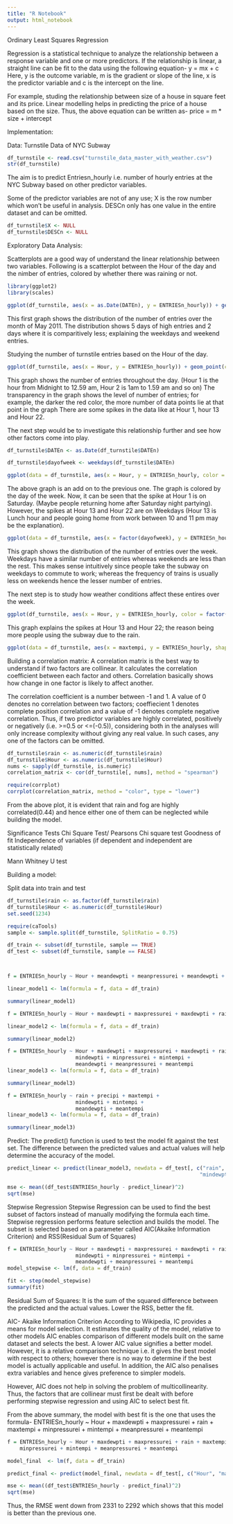 ```yaml
---
title: "R Notebook"
output: html_notebook
---
```


Ordinary Least Squares Regression

Regression is a statistical technique to analyze the relationship between a response variable and one or more predictors. If the relationship is linear, a straight line can be fit to the data using the following equation-
  y = mx + c
Here, y is the outcome variable, m is the gradient or slope of the line, x is the predictor variable and c is the intercept on the line.

For example, studing the relationship between size of a house in square feet and its price. Linear modelling helps in predicting the price of a house based on the size.
Thus, the above equation can be written as-
  price = m * size + intercept

Implementation:

Data: Turnstile Data of NYC Subway


```r
df_turnstile <- read.csv("turnstile_data_master_with_weather.csv")
str(df_turnstile)
```


The aim is to predict Entriesn_hourly i.e. number of hourly entries at the NYC Subway based on other predictor variables.


Some of the predictor variables are not of any use; X is the row number which won't be useful in analysis.
DESCn only has one value in the entire dataset and can be omitted. 

```r
df_turnstile$X <- NULL
df_turnstile$DESCn <- NULL

```

Exploratory Data Analysis:

Scatterplots are a good way of understand the linear relationship between two variables. 
Following is a scatterplot between the Hour of the day and the nimber of entries, colored by whether there was raining or not.

```r
library(ggplot2)
library(scales)

ggplot(df_turnstile, aes(x = as.Date(DATEn), y = ENTRIESn_hourly)) + geom_point() + scale_x_date(breaks = seq(as.Date("2011-05-01"), as.Date("2011-05-30"), by = "1 day"),labels=date_format("%d")) 

``` 

This first graph shows the distribution of the number of entries over the month of May 2011. The distribution shows 5 days of high entries and 2 days where it is comparitively less; explaining the weekdays and weekend entries.



Studying the number of turnstile entries based on the Hour of the day.
```r

ggplot(df_turnstile, aes(x = Hour, y = ENTRIESn_hourly)) + geom_point(color = "red", alpha = 0.1) + scale_x_continuous(limits = c(0,25), breaks = seq(0,25,1))
```


This graph shows the number of entries throughout the day. (Hour 1 is the hour from Midnight to 12.59 am, Hour 2 is 1am to 1.59 am and so on)
The transparency in the graph shows the level of number of entries; for example, the darker the red color, the more number of data points lie at that point in the graph
There are some spikes in the data like at Hour 1, hour 13 and Hour 22.

The next step would be to investigate this relationship further and see how other factors come into play.

```r
df_turnstile$DATEn <- as.Date(df_turnstile$DATEn)

df_turnstile$dayofweek <- weekdays(df_turnstile$DATEn)

ggplot(data = df_turnstile, aes(x = Hour, y = ENTRIESn_hourly, color = dayofweek)) + geom_point() + scale_x_continuous(limits = c(0,25), breaks = seq(0,25,1))
```

The above graph is an add on to the previous one. The graph is colored by the day of the week. Now, it can be seen that the spike at Hour 1 is on Saturday. (Maybe people returning home after Saturday night partying).
However, the spikes at Hour 13 and Hour 22 are on Weekdays (Hour 13 is Lunch hour and people going home from work between 10 and 11 pm may be the explanation).

```r
ggplot(data = df_turnstile, aes(x = factor(dayofweek), y = ENTRIESn_hourly)) + geom_point()
```


This graph shows the distribution of the number of entries over the week. Weekdays have a similar number of entries whereas weekends are less than the rest. This makes sense intuitively since people take the subway on weekdays to commute to work; whereas the frequency of trains is usually less on weekends hence the lesser number of entries.

The next step is to study how weather conditions affect these entires over the week.




```r

ggplot(df_turnstile, aes(x = Hour, y = ENTRIESn_hourly, color = factor(rain))) + geom_point() + scale_x_continuous(limits = c(0,25), breaks = seq(0,25,1))
```

This graph explains the spikes at Hour 13 and Hour 22; the reason being more people using the subway due to the rain.

```r

ggplot(data = df_turnstile, aes(x = maxtempi, y = ENTRIESn_hourly, shape = factor(rain))) + geom_point(aes(color = Hour)) + scale_x_continuous(limits = c(55,90), breaks = seq(55,90,5))
```





Building a correlation matrix:
A correlation matrix is the best way to understand if two factors are collinear. It calculates the correlation coefficient between each factor and others. Correlation basically shows how change in one factor is likely to affect another.

The correlation coefficient is a number between -1 and 1. A value of 0 denotes no correlation between two factors; coeffiecient 1 denotes complete position correlation and a value of -1 denotes complete negative correlation.
Thus, if two predictor variables are highly correlated, positively or negatively (i.e. >=0.5 or <=(-0.5)), considering both in the analyses will only increase complexity without giving any real value.
In such cases, any one of the factors can be omitted.


```r
df_turnstile$rain <- as.numeric(df_turnstile$rain)
df_turnstile$Hour <- as.numeric(df_turnstile$Hour)
nums <- sapply(df_turnstile, is.numeric)
correlation_matrix <- cor(df_turnstile[, nums], method = "spearman")

require(corrplot)
corrplot(correlation_matrix, method = "color", type = "lower")
```

From the above plot, it is evident that rain and fog are highly correlated(0.44) and hence either one of them can be neglected while building the model.


Significance Tests
Chi Square Test/ Pearsons Chi square test
Goodness of fit
Independence of variables (if dependent and independent are statistically related)

Mann Whitney U test







Building a model:

Split data into train and test
```r
df_turnstile$rain <- as.factor(df_turnstile$rain)
df_turnstile$Hour <- as.numeric(df_turnstile$Hour)
set.seed(1234)

require(caTools)
sample <- sample.split(df_turnstile, SplitRatio = 0.75)

df_train <- subset(df_turnstile, sample == TRUE)
df_test <- subset(df_turnstile, sample == FALSE)



f = ENTRIESn_hourly ~ Hour + meandewpti + meanpressurei + meandewpti + rain + precipi + meantempi

linear_model1 <- lm(formula = f, data = df_train)

summary(linear_model1)
```


```r
f = ENTRIESn_hourly ~ Hour + maxdewpti + maxpressurei + maxdewpti + rain + precipi + maxtempi

linear_model2 <- lm(formula = f, data = df_train)

summary(linear_model2)
```


```r
f = ENTRIESn_hourly ~ Hour + maxdewpti + maxpressurei + maxdewpti + rain + precipi + maxtempi + 
                      mindewpti + minpressurei + mintempi + 
                      meandewpti + meanpressurei + meantempi
linear_model3 <- lm(formula = f, data = df_train)

summary(linear_model3)
```



```r
f = ENTRIESn_hourly ~ rain + precipi + maxtempi + 
                      mindewpti + mintempi + 
                      meandewpti + meantempi
linear_model3 <- lm(formula = f, data = df_train)

summary(linear_model3)


```


Predict:
The predict() function is used to test the model fit against the test set. The difference between the predicted values and actual values will help determine the accuracy of the model.
```r
predict_linear <- predict(linear_model3, newdata = df_test[, c("rain", "precipi", "maxtempi", 
                                                              "mindewpti", "mintempi","meandewpti", "meantempi")])

mse <- mean((df_test$ENTRIESn_hourly - predict_linear)^2)
sqrt(mse)

```



Stepwise Regression
Stepwise Regression can be used to find the best subset of factors instead of manually modifying the formula each time.
Stepwise regression performs feature selection and builds the model. The subset is selected based on a parameter called AIC(Akaike Information Criterion) and RSS(Residual Sum of Squares)
```r
f = ENTRIESn_hourly ~ Hour + maxdewpti + maxpressurei + maxdewpti + rain + precipi + maxtempi + 
                      mindewpti + minpressurei + mintempi + 
                      meandewpti + meanpressurei + meantempi
model_stepwise <- lm(f, data = df_train)

fit <- step(model_stepwise)
summary(fit)
```

Residual Sum of Squares:
It is the sum of the squared difference between the predicted and the actual values. 
Lower the RSS, better the fit.


AIC- Akaike Information Criterion
According to Wikipedia, IC provides a means for model selection. It estimates the quality of the model, relative to other models
AIC enables comparison of different models built on the same dataset and selects the best. A lower AIC value signifies a better model. However, it is a relative comparison technique i.e. it gives the best model with respect to others; however there is no way to determine if the best model is actually applicable and useful.
In addition, the AIC also penalises extra variables and hence gives preference to simpler models.

However, AIC does not help in solving the problem of multicollinearity. Thus, the factors that are collinear must first be dealt with before performing stepwise regression and using AIC to select best fit.

From the above summary, the model with best fit is the one that uses the formula-
ENTRIESn_hourly ~ Hour + maxdewpti + maxpressurei + rain + maxtempi + 
    minpressurei + mintempi + meanpressurei + meantempi

```r
f = ENTRIESn_hourly ~ Hour + maxdewpti + maxpressurei + rain + maxtempi + 
    minpressurei + mintempi + meanpressurei + meantempi

model_final  <- lm(f, data = df_train)

predict_final <- predict(model_final, newdata = df_test[, c("Hour", "maxdewpti", "maxpressurei",                                                                 "rain", "maxtempi", "minpressurei",                                                                "mintempi", "meanpressurei", "meantempi")])

mse <- mean((df_test$ENTRIESn_hourly - predict_final)^2)
sqrt(mse)
```


Thus, the RMSE went down from 2331 to 2292 which shows that this model is better than the previous one.







